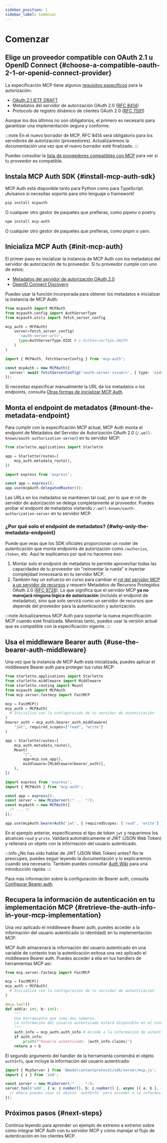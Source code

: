 ```yaml
---
sidebar_position: 1
sidebar_label: Comenzar
---
```



# Comenzar

## Elige un proveedor compatible con OAuth 2.1 u OpenID Connect \{#choose-a-compatible-oauth-2-1-or-openid-connect-provider}

La especificación MCP tiene algunos [requisitos específicos](https://modelcontextprotocol.io/specification/2025-03-26/basic/authorization#1-3-standards-compliance) para la autorización:

- [OAuth 2.1 IETF DRAFT](https://datatracker.ietf.org/doc/html/draft-ietf-oauth-v2-1-12)
- Metadatos del servidor de autorización OAuth 2.0 ([RFC 8414](https://datatracker.ietf.org/doc/html/rfc8414))
- Protocolo de registro dinámico de clientes OAuth 2.0 ([RFC 7591](https://datatracker.ietf.org/doc/html/rfc7591))

Aunque los dos últimos no son obligatorios, el primero es necesario para garantizar una implementación segura y conforme.

:::note
En el nuevo borrador de MCP, RFC 8414 será obligatorio para los servidores de autorización (proveedores). Actualizaremos la documentación una vez que el nuevo borrador esté finalizado.
:::

Puedes consultar la [lista de proveedores compatibles con MCP](/provider-list) para ver si tu proveedor es compatible.

## Instala MCP Auth SDK \{#install-mcp-auth-sdk}

MCP Auth está disponible tanto para Python como para TypeScript. ¡Avísanos si necesitas soporte para otro lenguaje o framework!

<Tabs groupId="sdk">
<TabItem value="python" label="Python">

```bash
pip install mcpauth
```

O cualquier otro gestor de paquetes que prefieras, como pipenv o poetry.

</TabItem>
<TabItem value="node" label="Node.js">

```bash
npm install mcp-auth
```

O cualquier otro gestor de paquetes que prefieras, como pnpm o yarn.

</TabItem>
</Tabs>

## Inicializa MCP Auth \{#init-mcp-auth}

El primer paso es inicializar la instancia de MCP Auth con los metadatos del servidor de autorización de tu proveedor. Si tu proveedor cumple con uno de estos:

- [Metadatos del servidor de autorización OAuth 2.0](https://datatracker.ietf.org/doc/html/rfc8414)
- [OpenID Connect Discovery](https://openid.net/specs/openid-connect-discovery-1_0.html)

Puedes usar la función incorporada para obtener los metadatos e inicializar la instancia de MCP Auth:

<Tabs groupId="sdk">
<TabItem value="python" label="Python">

```python
from mcpauth import MCPAuth
from mcpauth.config import AuthServerType
from mcpauth.utils import fetch_server_config

mcp_auth = MCPAuth(
    server=fetch_server_config(
      '<auth-server-url>',
      type=AuthServerType.OIDC # o AuthServerType.OAUTH
    )
)
```

</TabItem>
<TabItem value="node" label="Node.js">

```ts
import { MCPAuth, fetchServerConfig } from 'mcp-auth';

const mcpAuth = new MCPAuth({
  server: await fetchServerConfig('<auth-server-issuer>', { type: 'oidc' }), // o 'oauth'
});
```

</TabItem>
</Tabs>

Si necesitas especificar manualmente la URL de los metadatos o los endpoints, consulta [Otras formas de inicializar MCP Auth](./configure-server/mcp-auth.mdx#other-ways).

## Monta el endpoint de metadatos \{#mount-the-metadata-endpoint}

Para cumplir con la especificación MCP actual, MCP Auth monta el endpoint de Metadatos del Servidor de Autorización OAuth 2.0 (`/.well-known/oauth-authorization-server`) en tu servidor MCP:

<Tabs groupId="sdk">
<TabItem value="python" label="Python">

```python
from starlette.applications import Starlette

app = Starlette(routes=[
    mcp_auth.metadata_route(),
])
```

</TabItem>
<TabItem value="node" label="Node.js">

```ts
import express from 'express';

const app = express();
app.use(mcpAuth.delegatedRouter());
```

</TabItem>
</Tabs>

Las URLs en los metadatos se mantienen tal cual, por lo que el rol de servidor de autorización se delega completamente al proveedor. Puedes probar el endpoint de metadatos visitando `/.well-known/oauth-authorization-server` en tu servidor MCP.

### ¿Por qué solo el endpoint de metadatos? \{#why-only-the-metadata-endpoint}

Puede que veas que los SDK oficiales proporcionan un router de autenticación que monta endpoints de autorización como `/authorize`, `/token`, etc. Aquí te explicamos por qué no hacemos eso:

1. Montar solo el endpoint de metadatos te permite aprovechar todas las capacidades de tu proveedor sin "reinventar la rueda" e inyectar complejidad innecesaria en tu servidor MCP.
2. También hay un esfuerzo en curso para cambiar el [rol del servidor MCP a un servidor de recursos](https://github.com/modelcontextprotocol/modelcontextprotocol/issues/205) y requerir Metadatos de Recursos Protegidos OAuth 2.0 ([RFC 9728](https://datatracker.ietf.org/doc/html/rfc9728)). Lo que significa que el servidor MCP **ya no manejará ninguna lógica de autorización** (incluido el endpoint de metadatos), sino que solo servirá como un servidor de recursos que depende del proveedor para la autenticación y autorización.

:::note
Actualizaremos MCP Auth para soportar la nueva especificación MCP cuando esté finalizada. Mientras tanto, puedes usar la versión actual que es compatible con la especificación vigente.
:::

## Usa el middleware Bearer auth \{#use-the-bearer-auth-middleware}

Una vez que la instancia de MCP Auth está inicializada, puedes aplicar el middleware Bearer auth para proteger tus rutas MCP:

<Tabs groupId="sdk">
<TabItem value="python" label="Python">

```python
from starlette.applications import Starlette
from starlette.middleware import Middleware
from starlette.routing import Mount
from mcpauth import MCPAuth
from mcp.server.fastmcp import FastMCP

mcp = FastMCP()
mcp_auth = MCPAuth(
  # Inicializa con la configuración de tu servidor de autenticación
)
bearer_auth = mcp_auth.bearer_auth_middleware(
    "jwt", required_scopes=["read", "write"]
)

app = Starlette(routes=[
    mcp_auth.metadata_route(),
    Mount(
        "/",
        app=mcp.sse_app(),
        middleware=[Middleware(bearer_auth)],
    ),
])
```

</TabItem>
<TabItem value="node" label="Node.js">

```ts
import express from 'express';
import { MCPAuth } from 'mcp-auth';

const app = express();
const server = new McpServer(/* ... */);
const mcpAuth = new MCPAuth({
  /* ... */
});

app.use(mcpAuth.bearerAuth('jwt', { requiredScopes: ['read', 'write'] }));
```

</TabItem>
</Tabs>

En el ejemplo anterior, especificamos el tipo de token `jwt` y requerimos los alcances `read` y `write`. Validará automáticamente el JWT (JSON Web Token) y rellenará un objeto con la información del usuario autenticado.

:::info
¿No has oído hablar de JWT (JSON Web Token) antes? No te preocupes, puedes seguir leyendo la documentación y lo explicaremos cuando sea necesario. También puedes consultar [Auth Wiki](https://auth.wiki/jwt) para una introducción rápida.
:::

Para más información sobre la configuración de Bearer auth, consulta [Configurar Bearer auth](./configure-server/bearer-auth.mdx).

## Recupera la información de autenticación en tu implementación MCP \{#retrieve-the-auth-info-in-your-mcp-implementation}

Una vez aplicado el middleware Bearer auth, puedes acceder a la información del usuario autenticado (o identidad) en tu implementación MCP:

<Tabs groupId="sdk">
<TabItem value="python" label="Python">

MCP Auth almacenará la información del usuario autenticado en una variable de contexto tras la autenticación exitosa una vez aplicado el middleware Bearer auth. Puedes acceder a ella en tus handlers de herramientas MCP así:

```python
from mcp.server.fastmcp import FastMCP

mcp = FastMCP()
mcp_auth = MCPAuth(
  # Inicializa con la configuración de tu servidor de autenticación
)

@mcp.tool()
def add(a: int, b: int):
    """
    Una herramienta que suma dos números.
    La información del usuario autenticado estará disponible en el contexto.
    """
    auth_info = mcp_auth.auth_info # Accede a la información de autenticación en el contexto actual
    if auth_info:
        print(f"Usuario autenticado: {auth_info.claims}")
    return a + b
```

</TabItem>
<TabItem value="node" label="Node.js">

El segundo argumento del handler de la herramienta contendrá el objeto `authInfo`, que incluye la información del usuario autenticado:

```ts
import { McpServer } from '@modelcontextprotocol/sdk/server/mcp.js';
import { z } from 'zod';

const server = new McpServer(/* ... */);
server.tool('add', { a: z.number(), b: z.number() }, async ({ a, b }, { authInfo }) => {
  // Ahora puedes usar el objeto `authInfo` para acceder a la información autenticada
});
```

</TabItem>
</Tabs>

## Próximos pasos \{#next-steps}

Continúa leyendo para aprender un ejemplo de extremo a extremo sobre cómo integrar MCP Auth con tu servidor MCP y cómo manejar el flujo de autenticación en los clientes MCP.